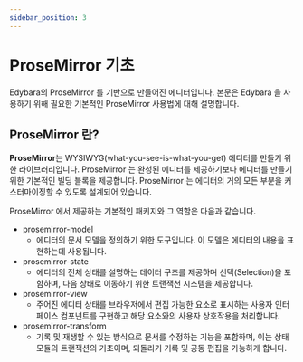 ```yaml
---
sidebar_position: 3
---
```


# ProseMirror 기초

Edybara의 ProseMirror 를 기반으로 만들어진 에디터입니다. 본문은 Edybara 을 사용하기 위해 필요한 기본적인 ProseMirror 사용법에 대해 설명합니다.

## ProseMirror 란?

**ProseMirror**는 WYSIWYG(what-you-see-is-what-you-get) 에디터를 만들기 위한 라이브러리입니다. ProseMirror 는 완성된 에디터를 제공하기보다 에디터를 만들기 위한 기본적인 빌딩 블록을 제공합니다. ProseMirror 는 에디터의 거의 모든 부분을 커스터마이징할 수 있도록 설계되어 있습니다.

ProseMirror 에서 제공하는 기본적인 패키지와 그 역할은 다음과 같습니다.

- prosemirror-model
  - 에디터의 문서 모델을 정의하기 위한 도구입니다. 이 모델은 에디터의 내용을 표현하는데 사용됩니다.
- prosemirror-state
  - 에디터의 전체 상태를 설명하는 데이터 구조를 제공하며 선택(Selection)을 포함하며, 다음 상태로 이동하기 위한 트랜잭션 시스템을 제공합니다.
- prosemirror-view
  -  주어진 에디터 상태를 브라우저에서 편집 가능한 요소로 표시하는 사용자 인터페이스 컴포넌트를 구현하고 해당 요소와의 사용자 상호작용을 처리합니다.
- prosemirror-transform
  - 기록 및 재생할 수 있는 방식으로 문서를 수정하는 기능을 포함하며, 이는 상태 모듈의 트랜잭션의 기초이며, 되돌리기 기록 및 공동 편집을 가능하게 합니다.

